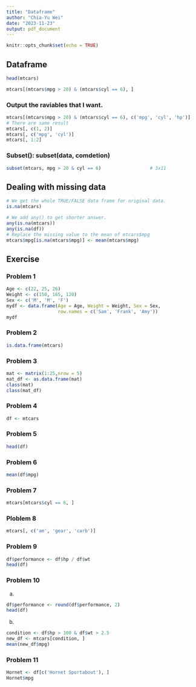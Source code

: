 ---
title: "Dataframe"
author: "Chia-Yu Wei"
date: "2023-11-23"
output: pdf_document
---

```{r setup, include=FALSE}
knitr::opts_chunk$set(echo = TRUE)
```

## Dataframe
```{r}
head(mtcars)
```
```{r}
mtcars[(mtcars$mpg > 20) & (mtcars$cyl == 6), ]
```

### Output the raviables that I want. 
```{r}
mtcars[(mtcars$mpg > 20) & (mtcars$cyl == 6), c('mpg', 'cyl', 'hp')]
# There are same result
mtcars[, c(1, 2)]
mtcars[, c('mpg', 'cyl')]
mtcars[, 1:2]
```
### Subset(): subset(data, comdetion)
```{r}
subset(mtcars, mpg > 20 & cyl == 6)                  # 3x11
```
\newpage
## Dealing with missing data
```{r, results = 'hide'}
# We get the whole TRUE/FALSE data frame for original data.
is.na(mtcars)
```
```{r}
# We add any() to get shorter answer.
any(is.na(mtcars))
any(is.na(df))
# Replace the missing value to the mean of mtcars$mpg
mtcars$mpg[is.na(mtcars$mpg)] <- mean(mtcars$mpg)
```
\newpage
## Exercise  
### Problem 1
```{r}
Age <- c(22, 25, 26)
Weight <- c(150, 165, 120)
Sex <- c('M', 'M', 'F')
mydf <- data.frame(Age = Age, Weight = Weight, Sex = Sex,
                   row.names = c('Sam', 'Frank', 'Amy'))
mydf
```

### Problem 2
```{r}
is.data.frame(mtcars)
```

### Problem 3
```{r}
mat <- matrix(1:25,nrow = 5)
mat_df <- as.data.frame(mat)
class(mat)
class(mat_df)
```

### Problem 4
```{r}
df <- mtcars
```

### Problem 5
```{r}
head(df)
```

### Problem 6
```{r}
mean(df$mpg)
```

### Problem 7
```{r}
mtcars[mtcars$cyl == 6, ]
```

### Ploblem 8
```{r}
mtcars[, c('am', 'gear', 'carb')]
```

### Problem 9
```{r}
df$performance <- df$hp / df$wt
head(df)
```

### Problem 10
(a)
```{r}
df$performance <- round(df$performance, 2)
head(df)
```
(b)
```{r}
condition <- df$hp > 100 & df$wt > 2.5
new_df <- mtcars[condition, ]
mean(new_df$mpg)
```
### Problem 11
```{r}
Hornet <- df[c('Hornet Sportabout'), ]
Hornet$mpg
```